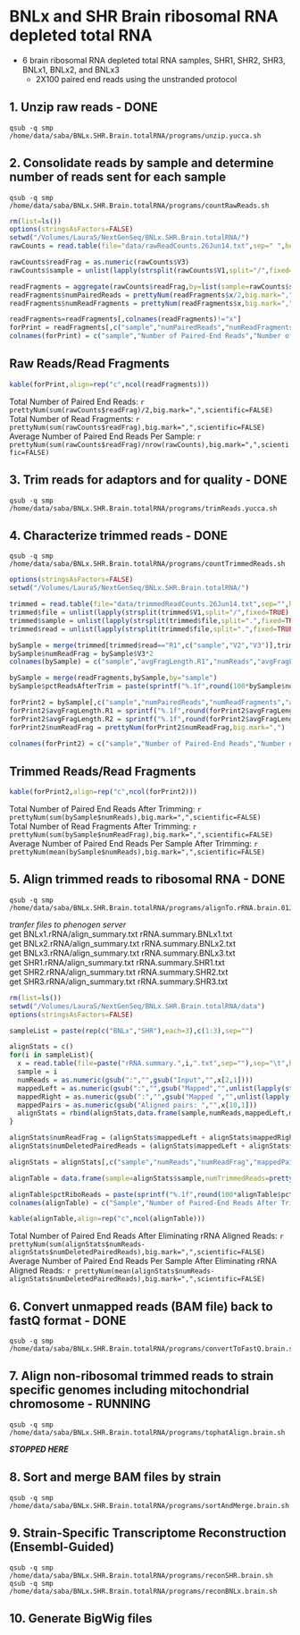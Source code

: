 BNLx and SHR Brain ribosomal RNA depleted total RNA
=========================
* 6 brain ribosomal RNA depleted total RNA samples, SHR1, SHR2, SHR3, BNLx1, BNLx2, and BNLx3
  * 2X100 paired end reads using the unstranded protocol

1. Unzip raw reads - DONE
-----------------
```
qsub -q smp /home/data/saba/BNLx.SHR.Brain.totalRNA/programs/unzip.yucca.sh
```

2. Consolidate reads by sample and determine number of reads sent for each sample 
-------------------------------------------------
```
qsub -q smp /home/data/saba/BNLx.SHR.Brain.totalRNA/programs/countRawReads.sh
```

```r
rm(list=ls())
options(stringsAsFactors=FALSE)
setwd("/Volumes/LauraS/NextGenSeq/BNLx.SHR.Brain.totalRNA/")
rawCounts = read.table(file="data/rawReadCounts.26Jun14.txt",sep=" ",header=FALSE,fill=TRUE)

rawCounts$readFrag = as.numeric(rawCounts$V3)
rawCounts$sample = unlist(lapply(strsplit(rawCounts$V1,split="/",fixed=TRUE),function(a) gsub(".R2.fq","",gsub(".R1.fq","",a[length(a)]))))

readFragments = aggregate(rawCounts$readFrag,by=list(sample=rawCounts$sample),sum)
readFragments$numPairedReads = prettyNum(readFragments$x/2,big.mark=",",scientific=FALSE)
readFragments$numReadFragments = prettyNum(readFragments$x,big.mark=",",scientific=FALSE)

readFragments=readFragments[,colnames(readFragments)!="x"]
forPrint = readFragments[,c("sample","numPairedReads","numReadFragments")]
colnames(forPrint) = c("sample","Number of Paired-End Reads","Number of Read Fragments")
```

Raw Reads/Read Fragments
---------------------------

```r
kable(forPrint,align=rep("c",ncol(readFragments)))
```

Total Number of Paired End Reads: `r prettyNum(sum(rawCounts$readFrag)/2,big.mark=",",scientific=FALSE)`  
Total Number of Read Fragments:  `r prettyNum(sum(rawCounts$readFrag),big.mark=",",scientific=FALSE)`  
Average Number of Paired End Reads Per Sample: `r prettyNum(sum(rawCounts$readFrag)/nrow(rawCounts),big.mark=",",scientific=FALSE)`  


3. Trim reads for adaptors and for quality - DONE
---------------
```
qsub -q smp /home/data/saba/BNLx.SHR.Brain.totalRNA/programs/trimReads.yucca.sh
```


4.  Characterize trimmed reads - DONE
-----------
```
qsub -q smp /home/data/saba/BNLx.SHR.Brain.totalRNA/programs/countTrimmedReads.sh
```
```r
options(stringsAsFactors=FALSE)
setwd("/Volumes/LauraS/NextGenSeq/BNLx.SHR.Brain.totalRNA/")

trimmed = read.table(file="data/trimmedReadCounts.26Jun14.txt",sep="",header=FALSE)
trimmed$file = unlist(lapply(strsplit(trimmed$V1,split="/",fixed=TRUE),function(a) a[length(a)]))
trimmed$sample = unlist(lapply(strsplit(trimmed$file,split=".",fixed=TRUE),function(a) a[1]))
trimmed$read = unlist(lapply(strsplit(trimmed$file,split=".",fixed=TRUE),function(a) unlist(lapply(strsplit(a[2],split="_",fixed=TRUE),function(a) a[1]))))

bySample = merge(trimmed[trimmed$read=="R1",c("sample","V2","V3")],trimmed[trimmed$read=="R2",c("sample","V2")],by="sample")
bySample$numReadFrag = bySample$V3*2
colnames(bySample) = c("sample","avgFragLength.R1","numReads","avgFragLength.R2","numReadFrag")

bySample = merge(readFragments,bySample,by="sample")
bySample$pctReadsAfterTrim = paste(sprintf("%.1f",round(100*bySample$numReads/as.numeric(gsub(",","",bySample$numPairedReads)),1)),"%",sep="")

forPrint2 = bySample[,c("sample","numPairedReads","numReadFragments","avgFragLength.R1","avgFragLength.R2","numReadFrag","pctReadsAfterTrim")]
forPrint2$avgFragLength.R1 = sprintf("%.1f",round(forPrint2$avgFragLength.R1,1))
forPrint2$avgFragLength.R2 = sprintf("%.1f",round(forPrint2$avgFragLength.R2,1))
forPrint2$numReadFrag = prettyNum(forPrint2$numReadFrag,big.mark=",")

colnames(forPrint2) = c("sample","Number of Paired-End Reads","Number of Read Fragments","Average Read Fragment Length After Trimming (first read fragment)","Average Read Fragment Length After Trimming (second read fragment)","Number of Read Fragments After Trimming","Percent of Read Fragments That Remained After Trimming")
```

Trimmed Reads/Read Fragments
---------------------------

```r
kable(forPrint2,align=rep("c",ncol(forPrint2)))
```

Total Number of Paired End Reads After Trimming: `r prettyNum(sum(bySample$numReads),big.mark=",",scientific=FALSE)`  
Total Number of Read Fragments After Trimming:  `r prettyNum(sum(bySample$numReadFrag),big.mark=",",scientific=FALSE)`  
Average Number of Paired End Reads Per Sample After Trimming: `r prettyNum(mean(bySample$numReads),big.mark=",",scientific=FALSE)`  

5.  Align trimmed reads to ribosomal RNA - DONE
-------------------------
```
qsub -q smp /home/data/saba/BNLx.SHR.Brain.totalRNA/programs/alignTo.rRNA.brain.01Jul14.sh
```

*tranfer files to phenogen server*  
get BNLx1.rRNA/align_summary.txt rRNA.summary.BNLx1.txt  
get BNLx2.rRNA/align_summary.txt rRNA.summary.BNLx2.txt  
get BNLx3.rRNA/align_summary.txt rRNA.summary.BNLx3.txt  
get SHR1.rRNA/align_summary.txt rRNA.summary.SHR1.txt  
get SHR2.rRNA/align_summary.txt rRNA.summary.SHR2.txt  
get SHR3.rRNA/align_summary.txt rRNA.summary.SHR3.txt  

```r
rm(list=ls())
setwd("/Volumes/LauraS/NextGenSeq/BNLx.SHR.Brain.totalRNA/data")
options(stringsAsFactors=FALSE)

sampleList = paste(rep(c("BNLx","SHR"),each=3),c(1:3),sep="")

alignStats = c()
for(i in sampleList){
  x = read.table(file=paste("rRNA.summary.",i,".txt",sep=""),sep="\t",header=FALSE)
  sample = i
  numReads = as.numeric(gsub(":","",gsub("Input","",x[2,1])))       
  mappedLeft = as.numeric(gsub(":","",gsub("Mapped","",unlist(lapply(strsplit(x[3,1],split="(",fixed=TRUE),function(a) a[1])))))
  mappedRight = as.numeric(gsub(":","",gsub("Mapped ","",unlist(lapply(strsplit(x[7,1],split="(",fixed=TRUE),function(a) a[1])))))
  mappedPairs = as.numeric(gsub("Aligned pairs: ","",x[10,1]))  
  alignStats = rbind(alignStats,data.frame(sample,numReads,mappedLeft,mappedRight,mappedPairs))
}

alignStats$numReadFrag = (alignStats$mappedLeft + alignStats$mappedRight)
alignStats$numDeletedPairedReads = (alignStats$mappedLeft + alignStats$mappedRight - alignStats$mappedPairs)

alignStats = alignStats[,c("sample","numReads","numReadFrag","mappedPairs","numDeletedPairedReads")]

alignTable = data.frame(sample=alignStats$sample,numTrimmedReads=prettyNum(alignStats$numReads,big.mark=","),numDeleted=prettyNum(alignStats$numDeletedPairedReads,big.mark=","),pctRiboReads=as.numeric(alignStats$numDeletedPairedReads)/as.numeric(alignStats$numReads),numRemaining=prettyNum(alignStats$numReads-alignStats$numDeletedPairedReads,big.mark=","))

alignTable$pctRiboReads = paste(sprintf("%.1f",round(100*alignTable$pctRiboReads,1)),"%",sep="")
colnames(alignTable) = c("Sample","Number of Paired-End Reads After Trimming","Number of Paired-End Reads with at Least One Fragment Aligned to rRNA","Percent of Paired-End Reads Aligned to rRNA","Number of Paired-End Reads NOT Aligned to rRNA")
```

```r
kable(alignTable,align=rep("c",ncol(alignTable)))
```

Total Number of Paired End Reads After Eliminating rRNA Aligned Reads: `r prettyNum(sum(alignStats$numReads-alignStats$numDeletedPairedReads),big.mark=",",scientific=FALSE)`    
Average Number of Paired End Reads Per Sample After Eliminating rRNA Aligned Reads: `r prettyNum(mean(alignStats$numReads-alignStats$numDeletedPairedReads),big.mark=",",scientific=FALSE)`  

6.  Convert unmapped reads (BAM file) back to fastQ format - DONE
------------------------------------------------------
```
qsub -q smp /home/data/saba/BNLx.SHR.Brain.totalRNA/programs/convertToFastQ.brain.sh
```

7.  Align non-ribosomal trimmed reads to strain specific genomes including mitochondrial chromosome - RUNNING
----------------
```
qsub -q smp /home/data/saba/BNLx.SHR.Brain.totalRNA/programs/tophatAlign.brain.sh
```

***STOPPED HERE***



8.  Sort and merge BAM files by strain
----------------
```
qsub -q smp /home/data/saba/BNLx.SHR.Brain.totalRNA/programs/sortAndMerge.brain.sh
```

9.  Strain-Specific Transcriptome Reconstruction (Ensembl-Guided)
--------------------------
```
qsub -q smp /home/data/saba/BNLx.SHR.Brain.totalRNA/programs/reconSHR.brain.sh
qsub -q smp /home/data/saba/BNLx.SHR.Brain.totalRNA/programs/reconBNLx.brain.sh
```

10.  Generate BigWig files
-------------------------

